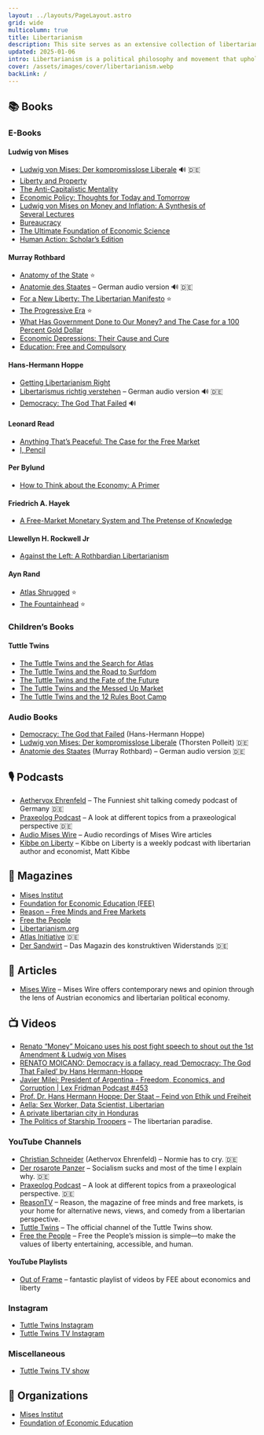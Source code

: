 ```yaml
---
layout: ../layouts/PageLayout.astro
grid: wide
multicolumn: true
title: Libertarianism
description: This site serves as an extensive collection of libertarian resources, featuring books, podcasts, magazines, videos, and organizations that explore libertarian philosophy and economic principles from various perspectives.
updated: 2025-01-06
intro: Libertarianism is a political philosophy and movement that upholds liberty as a core principle.
cover: /assets/images/cover/libertarianism.webp
backLink: /
---
```



## 📚 Books

### E-Books

#### Ludwig von Mises

- [Ludwig von Mises: Der kompromisslose Liberale](https://www.miseshoerbuch.de/) 🔊 🇩🇪
- [Liberty and Property](https://mises.org/library/book/liberty-and-property)
- [The Anti-Capitalistic Mentality](https://mises.org/library/book/anti-capitalistic-mentality)
- [Economic Policy: Thoughts for Today and Tomorrow](https://mises.org/library/book/economic-policy-thoughts-today-and-tomorrow)
- [Ludwig von Mises on Money and Inflation: A Synthesis of Several Lectures](https://mises.org/library/book/ludwig-von-mises-money-and-inflation)
- [Bureaucracy](https://mises.org/library/book/bureaucracy)
- [The Ultimate Foundation of Economic Science](https://mises.org/library/book/ultimate-foundation-economic-science)
- [Human Action: Scholar’s Edition](https://mises.org/library/book/human-action)

#### Murray Rothbard

- [Anatomy of the State](https://mises.org/library/book/anatomy-state) ⭐
- [Anatomie des Staates](https://www.youtube.com/watch?v=AcZVVXHj3qE) – German audio version 🔊 🇩🇪
- [For a New Liberty: The Libertarian Manifesto](https://mises.org/library/book/new-liberty-libertarian-manifesto) ⭐
- [The Progressive Era](https://mises.org/library/book/progressive-era) ⭐
- [What Has Government Done to Our Money? and The Case for a 100 Percent Gold Dollar](https://mises.org/library/book/what-has-government-done-our-money)
- [Economic Depressions: Their Cause and Cure](https://mises.org/library/book/economic-depressions-their-cause-and-cure)
- [Education: Free and Compulsory](https://mises.org/library/book/education-free-and-compulsory)

#### Hans-Hermann Hoppe

- [Getting Libertarianism Right](https://mises.org/library/book/getting-libertarianism-right)
- [Libertarismus richtig verstehen](https://www.youtube.com/watch?v=lu7jHXs9E8s) – German audio version 🔊 🇩🇪
- [Democracy: The God That Failed](https://mises.org/library/book/democracy-god-failed) 🔊

#### Leonard Read

- [Anything That’s Peaceful: The Case for the Free Market](https://mises.org/library/book/anything-thats-peaceful)
- [I, Pencil](https://mises.org/podcasts/audio-essays/i-pencil)

#### Per Bylund

- [How to Think about the Economy: A Primer](https://mises.org/library/book/how-think-about-economy-primer)

#### Friedrich A. Hayek

- [A Free-Market Monetary System and The Pretense of Knowledge](https://mises.org/library/book/free-market-monetary-system-and-pretense-knowledge)

#### Llewellyn H. Rockwell Jr

- [Against the Left: A Rothbardian Libertarianism](https://mises.org/library/book/against-left)

#### Ayn Rand

- [Atlas Shrugged](https://www.goodreads.com/book/show/662.Atlas_Shrugged) ⭐
- [The Fountainhead](https://www.goodreads.com/book/show/2122.The_Fountainhead) ⭐

### Children’s Books

#### Tuttle Twins

- [The Tuttle Twins and the Search for Atlas](https://www.goodreads.com/book/show/36812244-the-tuttle-twins-and-the-search-for-atlas)
- [The Tuttle Twins and the Road to Surfdom](https://www.goodreads.com/book/show/33006285-the-tuttle-twins-and-the-road-to-surfdom)
- [The Tuttle Twins and the Fate of the Future](https://www.goodreads.com/book/show/42978100-the-tuttle-twins-and-the-fate-of-the-future)
- [The Tuttle Twins and the Messed Up Market](https://www.goodreads.com/book/show/53083886-the-tuttle-twins-and-the-messed-up-market)
- [The Tuttle Twins and the 12 Rules Boot Camp](https://www.goodreads.com/book/show/63113389-the-tuttle-twins-and-the-12-rules-boot-camp)

### Audio Books

- [Democracy: The God that Failed](https://mises.org/podcasts/democracy-god-failed) (Hans-Hermann Hoppe)
- [Ludwig von Mises: Der kompromisslose Liberale](https://www.miseshoerbuch.de/) (Thorsten Polleit) 🇩🇪
- [Anatomie des Staates](https://www.youtube.com/watch?v=AcZVVXHj3qE) (Murray Rothbard) – German audio version 🇩🇪

## 🎙️ Podcasts

- [Aethervox Ehrenfeld](https://xsxm.de/) – The Funniest shit talking comedy podcast of Germany 🇩🇪
- [Praxeolog Podcast](https://www.youtube.com/@praxeologpodcast3210) – A look at different topics from a praxeological perspective 🇩🇪
- [Audio Mises Wire](https://mises.org/podcasts/audio-mises-wire) – Audio recordings of Mises Wire articles
- [Kibbe on Liberty](https://freethepeople.org/podcasts/kibbe-on-liberty/) – Kibbe on Liberty is a weekly podcast with libertarian author and economist, Matt Kibbe

## 📰 Magazines

- [Mises Institut](https://mises.org/)
- [Foundation for Economic Education (FEE)](https://fee.org/)
- [Reason – Free Minds and Free Markets](https://reason.com/)
- [Free the People](https://freethepeople.org/)
- [Libertarianism.org](https://www.libertarianism.org/)
- [Atlas Initiative](https://www.atlas-initiative.de/) 🇩🇪
- [Der Sandwirt](https://www.dersandwirt.de/) – Das Magazin des konstruktiven Widerstands 🇩🇪

## 📝 Articles

- [Mises Wire](https://mises.org/wire) – Mises Wire offers contemporary news and opinion through the lens of Austrian economics and libertarian political economy.

## 📺 Videos

- [Renato “Money” Moicano uses his post fight speech to shout out the 1st Amendment & Ludwig von Mises](https://x.com/LegendaryEnergy/status/1779299683455861196)
- [RENATO MOICANO: Democracy is a fallacy, read ‘Democracy: The God That Failed’ by Hans Hermann-Hoppe](https://x.com/MLiamMcCollum/status/1840162516992758077)
- [Javier Milei: President of Argentina - Freedom, Economics, and Corruption | Lex Fridman Podcast #453](https://www.youtube.com/watch?v=8NLzc9kobDk)
- [Prof. Dr. Hans Hermann Hoppe: Der Staat – Feind von Ethik und Freiheit](https://www.youtube.com/watch?v=fnRqtCbwTWg)
- [Aella: Sex Worker, Data Scientist, Libertarian](https://www.youtube.com/watch?v=oCYJprTC0Qo)
- [A private libertarian city in Honduras](https://www.youtube.com/watch?v=TwiE1dxGYNY)
- [The Politics of Starship Troopers](https://www.youtube.com/watch?v=kVpYvV0O7uI) – The libertarian paradise.

### YouTube Channels

- [Christian Schneider](https://www.youtube.com/@cdestroy) (Aethervox Ehrenfeld) – Normie has to cry. 🇩🇪
- [Der rosarote Panzer](https://www.youtube.com/@DerrosarotePanzer) – Socialism sucks and most of the time I explain why. 🇩🇪
- [Praxeolog Podcast](https://www.youtube.com/@praxeologpodcast3210) – A look at different topics from a praxeological perspective. 🇩🇪
- [ReasonTV](https://www.youtube.com/user/ReasonTV) – Reason, the magazine of free minds and free markets, is your home for alternative news, views, and comedy from a libertarian perspective.
- [Tuttle Twins](https://www.youtube.com/@TuttleTwins) – The official channel of the Tuttle Twins show.
- [Free the People](https://www.youtube.com/@freethepeople) – Free the People’s mission is simple—to make the values of liberty entertaining, accessible, and human.

#### YouTube Playlists

- [Out of Frame](https://www.youtube.com/playlist?list=PLa5yyWoUx0nXUeSpxDMqznYqIjjcgLKmc) – fantastic playlist of videos by FEE about economics and liberty

### Instagram

- [Tuttle Twins Instagram](https://www.instagram.com/tuttletwins/)
- [Tuttle Twins TV Instagram](https://www.instagram.com/tuttletwinstv/)

### Miscellaneous

- [Tuttle Twins TV show](https://www.tuttletwins.tv/)

## 🤝 Organizations

- [Mises Institut](https://mises.org/)
- [Foundation of Economic Education](https://fee.org/)
